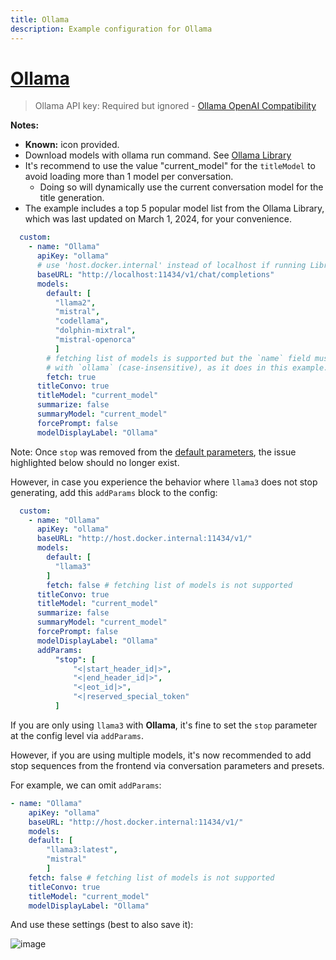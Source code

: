 ```yaml
---
title: Ollama
description: Example configuration for Ollama
---
```


# [Ollama](https://ollama.com/)

> Ollama API key: Required but ignored - [Ollama OpenAI Compatibility](https://github.com/ollama/ollama/blob/main/docs/openai.md)

**Notes:**

- **Known:** icon provided.
- Download models with ollama run command. See [Ollama Library](https://ollama.com/library)
- It's recommend to use the value "current_model" for the `titleModel` to avoid loading more than 1 model per conversation.
    - Doing so will dynamically use the current conversation model for the title generation.
- The example includes a top 5 popular model list from the Ollama Library, which was last updated on March 1, 2024, for your convenience.

```yaml filename="librechat.yaml"
  custom:
    - name: "Ollama"
      apiKey: "ollama"
      # use 'host.docker.internal' instead of localhost if running LibreChat in a docker container
      baseURL: "http://localhost:11434/v1/chat/completions" 
      models:
        default: [
          "llama2",
          "mistral",
          "codellama",
          "dolphin-mixtral",
          "mistral-openorca"
          ]
        # fetching list of models is supported but the `name` field must start
        # with `ollama` (case-insensitive), as it does in this example.
        fetch: true
      titleConvo: true
      titleModel: "current_model"
      summarize: false
      summaryModel: "current_model"
      forcePrompt: false
      modelDisplayLabel: "Ollama"
```

<Callout type="tip" title="Ollama -> llama3">
    
Note: Once `stop` was removed from the [default parameters](/docs/configuration/librechat_yaml/object_structure/default_params), the issue highlighted below should no longer exist.

However, in case you experience the behavior where `llama3` does not stop generating, add this `addParams` block to the config:

```yaml filename="librechat.yaml"
  custom:
    - name: "Ollama"
      apiKey: "ollama"
      baseURL: "http://host.docker.internal:11434/v1/"
      models:
        default: [
          "llama3"
        ]
        fetch: false # fetching list of models is not supported
      titleConvo: true
      titleModel: "current_model"
      summarize: false
      summaryModel: "current_model"
      forcePrompt: false
      modelDisplayLabel: "Ollama"
      addParams:
          "stop": [
              "<|start_header_id|>",
              "<|end_header_id|>",
              "<|eot_id|>",
              "<|reserved_special_token"
          ]
```

If you are only using `llama3` with **Ollama**, it's fine to set the `stop` parameter at the config level via `addParams`.

However, if you are using multiple models, it's now recommended to add stop sequences from the frontend via conversation parameters and presets.

For example, we can omit `addParams`:

```yaml filename="librechat.yaml"
- name: "Ollama"
    apiKey: "ollama"
    baseURL: "http://host.docker.internal:11434/v1/" 
    models:
    default: [
        "llama3:latest",
        "mistral"
        ]
    fetch: false # fetching list of models is not supported
    titleConvo: true
    titleModel: "current_model"
    modelDisplayLabel: "Ollama"
```

And use these settings (best to also save it):

![image](https://github.com/danny-avila/LibreChat/assets/110412045/57460b8c-308a-4d21-9dfe-f48a2ac85099)

</Callout>
